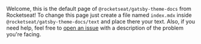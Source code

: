 Welcome, this is the default page of `@rocketseat/gatsby-theme-docs` from Rocketseat! To
change this page just create a file named `index.mdx` inside `@rocketseat/gatsby-theme-docs/text`
and place there your text. Also, if you need help, feel free to
[open an issue](https://github.com/rocketseat/gatsby-themes/issues) with a description
of the problem you're facing.
